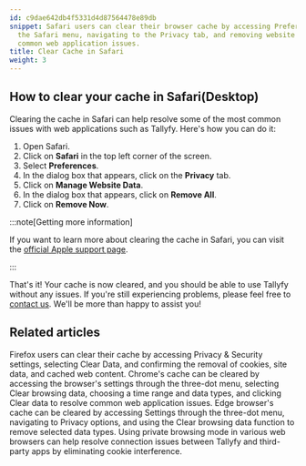 ```yaml
---
id: c9dae642db4f5331d4d87564478e89db
snippet: Safari users can clear their browser cache by accessing Preferences through
  the Safari menu, navigating to the Privacy tab, and removing website data to resolve
  common web application issues.
title: Clear Cache in Safari
weight: 3
---
```


## How to clear your cache in Safari(Desktop)

Clearing the cache in Safari can help resolve some of the most common issues with web applications such as Tallyfy. Here's how you can do it:

1. Open Safari.
2. Click on **Safari** in the top left corner of the screen.
3. Select **Preferences**.
4. In the dialog box that appears, click on the **Privacy** tab.
5. Click on **Manage Website Data**.
6. In the dialog box that appears, click on **Remove All**.
7. Click on **Remove Now**.

:::note[Getting more information]

If you want to learn more about clearing the cache in Safari, you can visit the [official Apple support page](https://support.apple.com/guide/safari/clear-your-browsing-history-sfri47acf5d6/mac).

:::

That's it! Your cache is now cleared, and you should be able to use Tallyfy without any issues. If you're still experiencing problems, please feel free to [contact us](https://tallyfy.com/contact-us/). We'll be more than happy to assist you!


## Related articles
<CardGrid>
<LinkTitleCard header="<b>Troubleshooting > Clear Cache in Firefox</b>" href="/products/pro/miscellaneous/troubleshooting/clear-cache-firefox/" > Firefox users can clear their cache by accessing Privacy & Security settings, selecting Clear Data, and confirming the removal of cookies, site data, and cached web content. </LinkTitleCard>
<LinkTitleCard header="<b>Troubleshooting > Clear Cache in Chrome</b>" href="/products/pro/miscellaneous/troubleshooting/clear-cache-chrome/" > Chrome's cache can be cleared by accessing the browser's settings through the three-dot menu, selecting Clear browsing data, choosing a time range and data types, and clicking Clear data to resolve common web application issues. </LinkTitleCard>
<LinkTitleCard header="<b>Troubleshooting > Clear Cache in Edge</b>" href="/products/pro/miscellaneous/troubleshooting/clear-cache-edge/" > Edge browser's cache can be cleared by accessing Settings through the three-dot menu, navigating to Privacy options, and using the Clear browsing data function to remove selected data types. </LinkTitleCard>
<LinkTitleCard header="<b>Miscellaneous > Connect Tallyfy to Other Apps Using Private Browsing</b>" href="/products/pro/miscellaneous/how-to-connect-tallyfy-to-other-apps-using-private-browsing/" > Using private browsing mode in various web browsers can help resolve connection issues between Tallyfy and third-party apps by eliminating cookie interference. </LinkTitleCard>
</CardGrid>